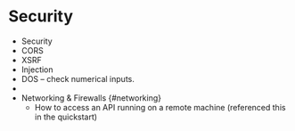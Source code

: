
# Security {#security}
  
  - Security
   - CORS
   - XSRF
   - Injection
   - DOS -- check numerical inputs.
 - 
 - Networking & Firewalls {#networking} 
   - How to access an API running on a remote machine (referenced this in the quickstart)
